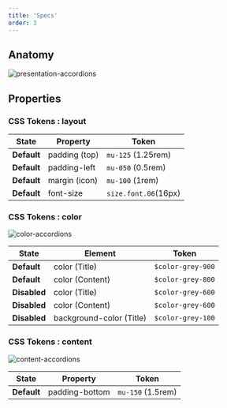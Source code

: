 ```yaml
---
title: 'Specs'
order: 3
---
```


## Anatomy

![presentation-accordions](Accordions-documentation.png)

## Properties

### CSS Tokens : layout

| State       | Property      | Token                |
| ----------- | ------------- | -------------------- |
| **Default** | padding (top) | `mu-125` (1.25rem)      |
| **Default** | padding-left  | `mu-050` (0.5rem)     |
| **Default** | margin (icon) | `mu-100` (1rem)     |
| **Default** | font-size     | `size.font.06`(16px) |


### CSS Tokens : color
![color-accordions](Accordions-text-color-specs.png)

| State        | Element                  | Token                |
| ------------ | ------------------------ | -------------------- |
| **Default**  | color (Title)            | `$color-grey-900`    |
| **Default**  | color (Content)          | `$color-grey-800`    |
| **Disabled** | color (Title)            | `$color-grey-600`    |
| **Disabled** | color (Content)          | `$color-grey-600`    |
| **Disabled** | background-color (Title) | `$color-grey-100`    |

### CSS Tokens : content
![content-accordions](Accordions-content-specs.png)

| State       | Property      | Token                |
| ----------- | ------------- | -------------------- |
| **Default** | padding-bottom| `mu-150` (1.5rem)    |